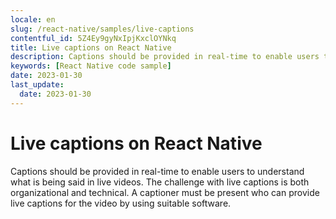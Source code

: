 ```yaml
---
locale: en
slug: /react-native/samples/live-captions
contentful_id: 5Z4Ey9gyNxIpjKxclOYNkq
title: Live captions on React Native
description: Captions should be provided in real-time to enable users to understand what is being said in live videos.
keywords: [React Native code sample]
date: 2023-01-30
last_update:
  date: 2023-01-30
---
```


# Live captions on React Native

Captions should be provided in real-time to enable users to understand what is being said in live videos. The challenge with live captions is both organizational and technical. A captioner must be present who can provide live captions for the video by using suitable software.

<CodeSample id="media-captions-live" locale="en" platform="react native"/>
